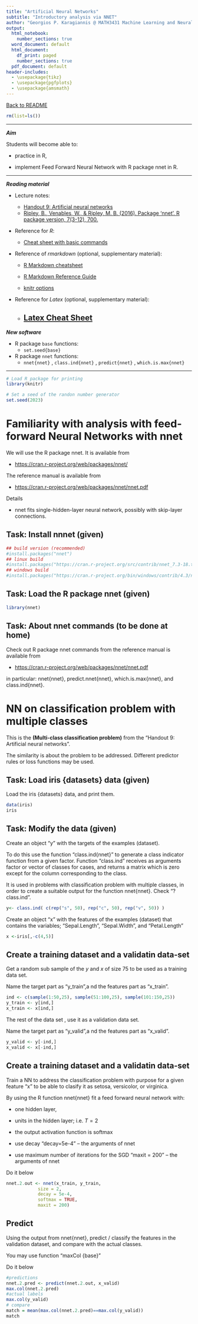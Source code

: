 ```yaml
---
title: "Artificial Neural Networks"
subtitle: "Introductory analysis via NNET"
author: "Georgios P. Karagiannis @ MATH3431 Machine Learning and Neural Networks III"
output:
  html_notebook: 
    number_sections: true
  word_document: default
  html_document:
    df_print: paged
    number_sections: true
  pdf_document: default
header-includes: 
  - \usepackage{tikz}
  - \usepackage{pgfplots}
  - \usepackage{amsmath}
---
```


<!-- -------------------------------------------------------------------------------- -->

<!-- Copyright 2023 Georgios Karagiannis -->

<!-- georgios.karagiannis@durham.ac.uk -->
<!-- Associate Professor -->
<!-- Department of Mathematical Sciences, Durham University, Durham,  UK  -->

<!-- This file is part of Machine Learning and Neural Networks III (MATH3431) -->
<!-- which is the material of the course (MATH3431 Machine Learning and Neural Networks III) -->
<!-- taught by Georgios P. Katagiannis in the Department of Mathematical Sciences   -->
<!-- in the University of Durham  in Michaelmas term in 2019 -->

<!-- Machine_Learning_and_Neural_Networks_III_Epiphany_2023 is free software: you can redistribute it and/or modify -->
<!-- it under the terms of the GNU General Public License as published by -->
<!-- the Free Software Foundation version 3 of the License. -->

<!-- Machine_Learning_and_Neural_Networks_III_Epiphany_2023 is distributed in the hope that it will be useful, -->
<!-- but WITHOUT ANY WARRANTY; without even the implied warranty of -->
<!-- MERCHANTABILITY or FITNESS FOR A PARTICULAR PURPOSE.  See the -->
<!-- GNU General Public License for more details. -->

<!-- You should have received a copy of the GNU General Public License -->
<!-- along with Machine_Learning_and_Neural_Networks_III_Epiphany_2023  If not, see <http://www.gnu.org/licenses/>. -->

<!-- -------------------------------------------------------------------------------- -->



[Back to README](https://github.com/georgios-stats/Machine_Learning_and_Neural_Networks_III_Epiphany_2024/tree/main/Computer_practical#aim)

```r
rm(list=ls())
```


---

***Aim***

Students will become able to:  

+ practice in R,  

+ implement Feed Forward Neural Network with R package nnet in R.   

---

***Reading material***


+ Lecture notes:  
    + [Handout 9: Artificial neural networks](https://github.com/georgios-stats/Machine_Learning_and_Neural_Networks_III_Epiphany_2024/blob/main/Lecture_handouts/09.Artificial_neural_networks.pdf)  
    + [Ripley, B., Venables, W., & Ripley, M. B. (2016). Package ‘nnet’. R package version, 7(3-12), 700.](https://cran.r-project.org/web/packages/nnet/nnet.pdf)  

+ Reference for *R*:  
    
    + [Cheat sheet with basic commands](https://cran.r-project.org/doc/contrib/Short-refcard.pdf)   

+ Reference of *rmarkdown* (optional, supplementary material):  
  
    + [R Markdown cheatsheet](https://raw.githubusercontent.com/rstudio/cheatsheets/main/rmarkdown-2.0.pdf)  

    + [R Markdown Reference Guide](https://www.rstudio.com/wp-content/uploads/2015/03/rmarkdown-reference.pdf)  

    + [knitr options](https://yihui.name/knitr/options)

+ Reference for *Latex* (optional, supplementary material):  
  
    + [Latex Cheat Sheet](https://wch.github.io/latexsheet/latexsheet-a4.pdf)  
---

***New software***   

+ R package `base` functions:    
    + `set.seed{base}` 

+ R package `nnet` functions:    
    + `nnet{nnet}` , `class.ind{nnet}` , `predict{nnet}` , `which.is.max{nnet}` 

---


```r
# Load R package for printing
library(knitr)
```

```r
# Set a seed of the randon number generator
set.seed(2023)
```

# Familiarity with analysis with feed-forward Neural Networks with nnet

We will use the R package nnet. It is available from  

+ [https://cran.r-project.org/web/packages/nnet/](https://cran.r-project.org/web/packages/nnet/)  

The reference manual is available from  

+ [https://cran.r-project.org/web/packages/nnet/nnet.pdf](https://cran.r-project.org/web/packages/nnet/nnet.pdf)  

Details

+ nnet fits single-hidden-layer neural network, possibly with skip-layer connections.  

## Task: Install nnnet (given)  

```r
## build version (recommended)
#install.packages("nnet")
## linux build
#install.packages("https://cran.r-project.org/src/contrib/nnet_7.3-18.tar.gz", repos = NULL, type = "source")
## windows build
#install.packages("https://cran.r-project.org/bin/windows/contrib/4.3/nnet_7.3-18.zip", repos = NULL, type = "source")
```
## Task: Load the R package nnet (given)  

```r
library(nnet)
```

## Task: About nnet commands (to be done at home)  

Check out R package nnet commands from the reference manual is available from  

+ [https://cran.r-project.org/web/packages/nnet/nnet.pdf](https://cran.r-project.org/web/packages/nnet/nnet.pdf) 

in particular:  nnet{nnet}, predict.nnet{nnet}, which.is.max{nnet}, and class.ind{nnet}.


# NN on classification problem with multiple classes  

This is the **(Multi-class classification problem)** from the "Handout 9: Artificial neural networks".

The similarity is about the problem to be addressed. Different predictor rules or loss functions may be used.

## Task: Load iris {datasets}	 data (given) 

Load the iris {datasets}	data, and print them.  

```r
data(iris)
iris
```

## Task: Modify the data (given)

Create an object "y" with the targets of the examples (dataset).  

To do this use the function "class.ind{nnet}" to generate a class indicator function from a given factor. Function "class.ind" receives as arguments factor or vector of classes for cases, and returns a matrix which is zero except for the column corresponding to the class.  

It is used in problems with classification problem with multiple classes, in order to create a suitable output for the function nnet{nnet}. Check "?class.ind".  


```r
y<- class.ind( c(rep("s", 50), rep("c", 50), rep("v", 50)) )
```
Create an object "x" with the features of the examples (dataset) that contains the variables; "Sepal.Length", "Sepal.Width", and "Petal.Length"

```r
x <-iris[,-c(4,5)] 
```


## Create a training dataset and a validatin data-set  

Get a random sub sample of the $y$ and $x$ of size $75$ to be used as a training data set. 

Name the target part as "y_train",a nd the features part as "x_train". 

```r
ind <- c(sample(1:50,25), sample(51:100,25), sample(101:150,25))
y_train <- y[ind,]
x_train <- x[ind,]
```

The rest of the data set , use it as a validation data set. 

Name the target part as "y_valid",a nd the features part as "x_valid". 

```r
y_valid <- y[-ind,]
x_valid <- x[-ind,]
```

## Create a training dataset and a validatin data-set 

Train a NN to address the classification problem with purpose for a given feature "x" to be able to clasify it as setosa, versicolor, or virginica. 

By using the R function nnet{nnet} fit a feed forward neural network with:

+ one hidden layer,

+  units in the hidden layer; i.e. $T=2$

+ the output activation function is softmax

+ use decay "decay=5e-4" -- the arguments of nnet

+ use maximum number of iterations for the SGD "maxit = 200" -- the arguments of nnet

Do it below


```r
nnet.2.out <- nnet(x_train, y_train,  
            size = 2, 
            decay = 5e-4, 
            softmax = TRUE, 
            maxit = 200)
```

## Predict 


Using the output from nnet{nnet}, predict / classify the features in the validation dataset, and compare with the actual classes.  

You may use function "maxCol {base}"

Do it below

```r
#predictions
nnet.2.pred <- predict(nnet.2.out, x_valid)
max.col(nnet.2.pred)
#actual labels
max.col(y_valid)
# compare
match = mean(max.col(nnet.2.pred)==max.col(y_valid))
match 
```





